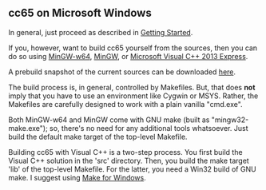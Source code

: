== cc65 on Microsoft Windows ==

In general, just proceed as described in [http://cc65.github.io/cc65/getting-started.html Getting Started].

If you, however, want to build cc65 yourself from the sources, then you can do so using [http://mingw-w64.sourceforge.net/ MinGW-w64], [http://www.mingw.org/ MinGW], or [http://www.visualstudio.com/products/visual-studio-express-vs Microsoft Visual C++ 2013 Express].

A prebuild snapshot of the current sources can be downloaded [http://sourceforge.net/projects/cc65/files/cc65-snapshot-win32.zip here].

The build process is, in general, controlled by Makefiles. But, that does '''not''' imply that you have to use an environment like Cygwin or MSYS. Rather, the Makefiles are carefully designed to work with a plain vanilla "cmd.exe".

Both MinGW-w64 and MinGW come with GNU make (built as "mingw32-make.exe"); so, there's no need for any additional tools whatsoever. Just build the default make target of the top-level Makefile.

Building cc65 with Visual C++ is a two-step process. You first build the Visual C++ solution in the 'src' directory. Then, you build the make target 'lib' of the top-level Makefile. For the latter, you need a Win32 build of GNU make. I suggest using [http://gnuwin32.sourceforge.net/packages/make.htm Make for Windows].
